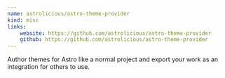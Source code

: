 ```yaml
---
name: astrolicious/astro-theme-provider
kind: misc
links:
    website: https://github.com/astrolicious/astro-theme-provider
    github: https://github.com/astrolicious/astro-theme-provider
---
```


Author themes for Astro like a normal project and export your work as an integration for others to use.
